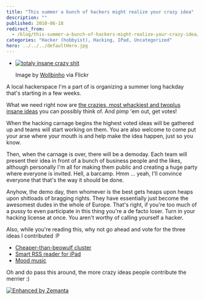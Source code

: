 ```yaml
---
title: "This summer a bunch of hackers might realize your crazy idea"
description: ""
published: 2010-06-18
redirect_from:
  - /blog/this-summer-a-bunch-of-hackers-might-realize-your-crazy-idea/swizec/1365
categories: "Hacker (hobbyist), Hacking, IPad, Uncategorized"
hero: ../../../defaultHero.jpg
---
```


- [![totaly insane crazy shit](https://swizec.com/wp-content/uploads/2010/06/4449940571_0e57af61b0_m.jpg "totaly insane crazy shit")](http://www.flickr.com/photos/10177557@N08/4449940571)

  Image by [Wollbinho](http://www.flickr.com/photos/10177557@N08/4449940571) via Flickr

A local hackerspace I'm a part of is organizing a summer long hackday that's starting in a few weeks.

What we need right now are [the crazies, most whackiest and twoplus insane ideas](http://summer.hekovnik.si/ideas-and-projects/) you can possibly think of. And pimp 'em out, get votes!

When the hacking carnage begins the highest voted ideas will be gathered up and teams will start working on them. You are also welcome to come put your arse where your mouth is and help make the idea happen, just so you know.

Then, when the carnage is over, there will be a demoday. Each team will present their idea in front of a bunch of business people and the likes, although personally I'm all for making them public and creating a huge party where everyone is invited. Hell, a barcamp. Hmm ... yeah, I'll convince everyone that that's the way it should be done.

Anyhow, the demo day, then whomever is the best gets heaps upon heaps upon shitloads of bragging rights. They have essentially just become the awesomest dudes in the whole of Europe. That's right, if you're too much of a pussy to even participate in this thing you're a de facto loser. Turn in your hacking license at once. You aren't worthy of calling yourself a hacker.

Also, while you're reading this, why not go ahead and vote for the three ideas I contributed :P

- [Cheaper-than-beowulf cluster](http://summerinabasement.uservoice.com/forums/59903-ideas-and-projects/suggestions/835095-web-cheaper-than-beowulf-cluster?ref=title)
- [Smart RSS reader for iPad](http://summerinabasement.uservoice.com/forums/59903-ideas-and-projects/suggestions/834765-mobile-smart-ipad-rss-reader?ref=title)
- [Mood music](http://summerinabasement.uservoice.com/forums/59903-ideas-and-projects/suggestions/841441-mobile-web-mood-music?ref=title)

Oh and do pass this around, the more crazy ideas people contribute the merrier :)

[![Enhanced by Zemanta](https://img.zemanta.com/zemified_e.png?x-id=e0a5ac72-c0d8-450c-bbdd-aea80e892dfd)](http://www.zemanta.com/ "Enhanced by Zemanta")
